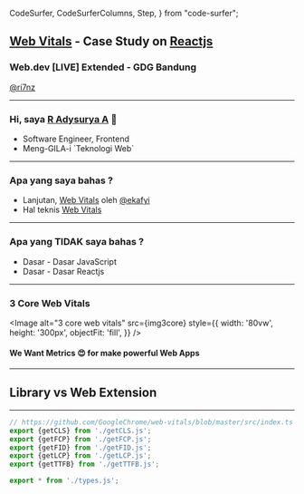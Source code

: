   CodeSurfer,
  CodeSurferColumns,
  Step,
} from "code-surfer";



## [Web Vitals](https://web.dev/vitals/) - Case Study on [Reactjs](https://reactjs.org)

###  Web.dev [LIVE] Extended - GDG Bandung

[@ri7nz](https://github.com/ri7nz) 

---

### Hi, saya [R Adysurya A](https://github.com/ri7nz) 👋

<ul>
    <Appear>
        <li> Software Engineer, Frontend </li>
        <li> Meng-GILA-i `Teknologi Web` </li>
    </Appear>
</ul>

---

### Apa yang saya bahas ?

* Lanjutan, [Web Vitals](https://eka-wdle-bdg-2020.netlify.app/#1) oleh [@ekafyi](https://github.com/@ekafyi)
* Hal teknis [Web Vitals](https://github.com/GoogleChrome/web-vitals) 

---

### Apa yang TIDAK saya bahas ? 

<ul>
    <Appear>
    <li>Dasar - Dasar JavaScript</li>
    <li>Dasar - Dasar Reactjs</li>
    </Appear>
</ul>

---

### 3 Core Web Vitals

<Image 
    alt="3 core web vitals"
    src={img3core}
    style={{
        width: '80vw',
        height: '300px',
        objectFit: 'fill',
  }}
/>

#### We Want Metrics 😍 for make powerful Web Apps

---

## Library vs Web Extension

---

<CodeSurferColumns>

<Step subtitle="sourcecode of web-vitals">

```js 2:6
// https://github.com/GoogleChrome/web-vitals/blob/master/src/index.ts
export {getCLS} from './getCLS.js';
export {getFCP} from './getFCP.js';
export {getFID} from './getFID.js';
export {getLCP} from './getLCP.js';
export {getTTFB} from './getTTFB.js';

export * from './types.js';
```

</Step>

</CodeSurferColumns>

